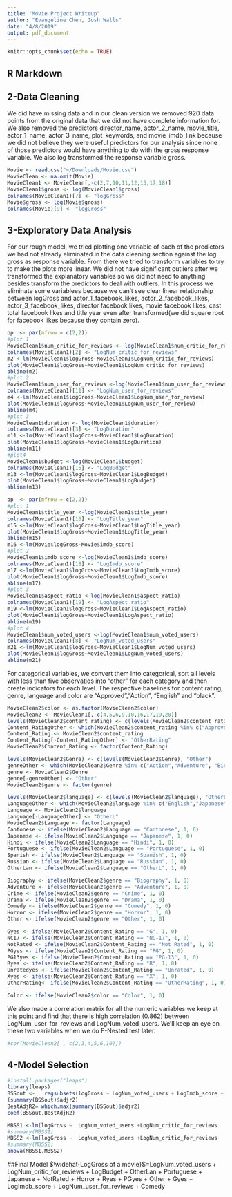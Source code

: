 ```yaml
---
title: "Movie Project Writeup"
author: "Evangeline Chen, Josh Walls"
date: "4/8/2019"
output: pdf_document
---
```


```r
knitr::opts_chunk$set(echo = TRUE)
```

## R Markdown

## 2-Data Cleaning 
We did have missing data and in our clean version we removed 920 data points from the original data that we did not have complete information for. We also removed the predictors director_name, actor_2_name, movie_title, actor_1_name, actor_3_name, plot_keywords, and movie_imdb_link because we did not believe they were useful predictors for our analysis since none of those predictors would have anything to do with the gross response variable. We also log transformed the response variable gross. 
```r
Movie <- read.csv("~/Downloads/Movie.csv")
MovieClean <- na.omit(Movie)
MovieClean1 <- MovieClean[,-c(2,7,10,11,12,15,17,18)]
MovieClean1$gross <- log(MovieClean1$gross)
colnames(MovieClean1)[7] <- "logGross"
Movie$gross <- log(Movie$gross)
colnames(Movie)[9] <- "logGross"
```
## 3-Exploratory Data Analysis 
For our rough model, we tried plotting one variable of each of the predictors we had not already eliminated in the data cleaning section against the log gross as response variable. From there we tried to transform variables to try to make the plots more linear. We did not have significant outliers after we transformed the explanatory variables so we did not need to anything besides transform the predictors to deal with outliers. 
In this process we eliminate some variablees because we can't see clear linear relationship between logGross and actor_1_facebook_likes, actor_2_facebook_likes, actor_3_facebook_likes, director facebook likes, movie facebook likes, cast total facebook likes and title year even after transformed(we did square root for facebook likes because they contain zero).
```r
op  <- par(mfrow = c(2,2))
#plot 1
MovieClean1$num_critic_for_reviews <- log(MovieClean1$num_critic_for_reviews)
colnames(MovieClean1)[2] <- "LogNum_critic_for_reviews"
m2 <-lm(MovieClean1$logGross~MovieClean1$LogNum_critic_for_reviews)
plot(MovieClean1$logGross~MovieClean1$LogNum_critic_for_reviews)
abline(m2)
#plot 2
MovieClean1$num_user_for_reviews <-log(MovieClean1$num_user_for_reviews)
colnames(MovieClean1)[11] <- "LogNum_user_for_reviews"
m4 <-lm(MovieClean1$logGross~MovieClean1$LogNum_user_for_review)
plot(MovieClean1$logGross~MovieClean1$LogNum_user_for_review)
abline(m4)
#plot 3
MovieClean1$duration <- log(MovieClean1$duration)
colnames(MovieClean1)[3] <- "LogDuration"
m11 <-lm(MovieClean1$logGross~MovieClean1$LogDuration)
plot(MovieClean1$logGross~MovieClean1$LogDuration)
abline(m11)
#plot4
MovieClean1$budget <-log(MovieClean1$budget)
colnames(MovieClean1)[15] <- "LogBudget"
m13 <-lm(MovieClean1$logGross~MovieClean1$LogBudget)
plot(MovieClean1$logGross~MovieClean1$LogBudget)
abline(m13)
```
```r
op  <- par(mfrow = c(2,2))
#plot 1
MovieClean1$title_year <-log(MovieClean1$title_year)
colnames(MovieClean1)[16] <- "LogTitle_year"
m15 <-lm(MovieClean1$logGross~MovieClean1$LogTitle_year)
plot(MovieClean1$logGross~MovieClean1$LogTitle_year)
abline(m15)
m16 <-lm(Movie$logGross~Movie$imdb_score)
#plot 2
MovieClean1$imdb_score <-log(MovieClean1$imdb_score)
colnames(MovieClean1)[18] <- "LogImdb_score"
m17 <-lm(MovieClean1$logGross~MovieClean1$LogImdb_score)
plot(MovieClean1$logGross~MovieClean1$LogImdb_score)
abline(m17)
#plot 3
MovieClean1$aspect_ratio <-log(MovieClean1$aspect_ratio)
colnames(MovieClean1)[19] <- "LogAspect_ratio"
m19 <-lm(MovieClean1$logGross~MovieClean1$LogAspect_ratio)
plot(MovieClean1$logGross~MovieClean1$LogAspect_ratio)
abline(m19)
#plot 4
MovieClean1$num_voted_users <-log(MovieClean1$num_voted_users)
colnames(MovieClean1)[8] <- "LogNum_voted_users"
m21 <-lm(MovieClean1$logGross~MovieClean1$LogNum_voted_users)
plot(MovieClean1$logGross~MovieClean1$LogNum_voted_users)
abline(m21)
```
For categorical variables, we convert them into categorical,  sort all levels with less than five observatios into "other" for each category and then create indicators for each level. The respective baselines for content rating, genre, language and color are "Approved","Action", "English" and "black".
```r
MovieClean2$color <- as.factor(MovieClean2$color)
MovieClean2 <- MovieClean1[,-c(4,5,6,9,10,16,17,19,20)]
levels(MovieClean2$content_rating) <- c(levels(MovieClean2$content_rating), "OtherRating")
Content_RatingOther <- which(MovieClean2$content_rating %in% c("Approved","G", "NC-17", "Not Rated", "PG", "PG-13", "R","Unrated","X"))
Content_Rating <- MovieClean2$content_rating
Content_Rating[-Content_RatingOther] <- "OtherRating"
MovieClean2$Content_Rating <- factor(Content_Rating)

levels(MovieClean2$Genre) <- c(levels(MovieClean2$Genre), "Other")
genreOther <- which(MovieClean2$Genre %in% c("Action","Adventure", "Biography", "Crime", "Drama", "Comedy", "Horror"))
genre <- MovieClean2$Genre
genre[-genreOther] <- "Other"
MovieClean2$genre <- factor(genre)

levels(MovieClean2$language) <- c(levels(MovieClean2$language), "OtherL")
LanguageOther <- which(MovieClean2$language %in% c("English","Japanese", "Hindi", "Portuguese", "Spanish", "Russian", "Cantonese"))
Language <- MovieClean2$language
Language[-LanguageOther] <- "OtherL"
MovieClean2$Language <- factor(Language)
Cantonese <- ifelse(MovieClean2$Language == "Cantonese", 1, 0)
Japanese <- ifelse(MovieClean2$Language == "Japanese", 1, 0)
Hindi <- ifelse(MovieClean2$Language == "Hindi", 1, 0)
Portuguese <- ifelse(MovieClean2$Language == "Portuguese", 1, 0)
Spanish <- ifelse(MovieClean2$Language == "Spanish", 1, 0)
Russian <- ifelse(MovieClean2$Language == "Russian", 1, 0)
OtherLan <- ifelse(MovieClean2$Language == "OtherL", 1, 0)

Biography <- ifelse(MovieClean2$genre == "Biography", 1, 0)
Adventure <- ifelse(MovieClean2$genre == "Adventure", 1, 0)
Crime <- ifelse(MovieClean2$genre == "Crime", 1, 0)
Drama <- ifelse(MovieClean2$genre == "Drama", 1, 0)
Comedy <- ifelse(MovieClean2$genre == "Comedy", 1, 0)
Horror <- ifelse(MovieClean2$genre == "Horror", 1, 0)
Other <- ifelse(MovieClean2$genre == "Other", 1, 0)

Gyes <- ifelse(MovieClean2$Content_Rating == "G", 1, 0)
NC17 <- ifelse(MovieClean2$Content_Rating == "NC-17", 1, 0)
NotRated <- ifelse(MovieClean2$Content_Rating == "Not Rated", 1, 0)
PGyes <- ifelse(MovieClean2$Content_Rating == "PG", 1, 0)
PG13yes <- ifelse(MovieClean2$Content_Rating == "PG-13", 1, 0)
Ryes <- ifelse(MovieClean2$Content_Rating == "R", 1, 0)
Unratedyes <- ifelse(MovieClean2$Content_Rating == "Unrated", 1, 0)
Xyes <- ifelse(MovieClean2$Content_Rating == "X", 1, 0)
OtherRating<- ifelse(MovieClean2$Content_Rating == "OtherRating", 1, 0)

Color <- ifelse(MovieClean2$color == "Color", 1, 0)
```
We also made a correlation matrix for all the numeric variables we keep at this point and find that there is high correlation (0.862) between LogNum_user_for_reviews and LogNum_voted_users. We'll keep an eye on these two variables when we do F-Nested test later. 
```r
#cor(MovieClean2[ , c(2,3,4,5,6,10)])
```
## 4-Model Selection
```r
#install.packages("leaps")
library(leaps)
BSSout <-   regsubsets(logGross ~ LogNum_voted_users + LogImdb_score + LogNum_user_for_reviews + LogNum_critic_for_reviews + LogDuration + LogBudget  + Cantonese + Japanese + Hindi + Portuguese + Spanish + OtherLan + Biography + Adventure + Crime + Comedy + Horror + Other + Gyes + NC17 + NotRated + PGyes + PG13yes + Ryes + Unratedyes + Xyes + OtherRating + Color , nvmax=15,data = MovieClean2)
(summary(BSSout)$adjr2)
BestAdjR2= which.max(summary(BSSout)$adjr2)
coef(BSSout,BestAdjR2)
```

```r
MBSS1 <-lm(logGross ~  LogNum_voted_users +LogNum_critic_for_reviews   + LogBudget +  OtherLan+ Portuguese +Japanese+ NotRated +Horror+ Ryes  +PGyes + Other +Gyes  + LogImdb_score +   LogNum_user_for_reviews + Comedy , data = MovieClean2)
#summary(MBSS1)
MBSS2 <-lm(logGross ~  LogNum_voted_users +LogNum_critic_for_reviews   + LogBudget +  OtherLan  + Portuguese +Japanese+ NotRated +Horror+ Ryes   , data = MovieClean2)
#summary(MBSS2)
anova(MBSS1,MBSS2)
```


##Final Model
$\widehat{LogGross of a movie}$=LogNum_voted_users + LogNum_critic_for_reviews + LogBudget + 
    OtherLan + Portuguese + Japanese + NotRated + Horror + Ryes + 
    PGyes + Other + Gyes + LogImdb_score + LogNum_user_for_reviews + 
    Comedy